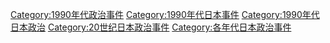 [[Category:1990年代政治事件|Category:1990年代政治事件]]
[[Category:1990年代日本事件|Category:1990年代日本事件]]
[[Category:1990年代日本政治|Category:1990年代日本政治]]
[[Category:20世纪日本政治事件|Category:20世纪日本政治事件]]
[[Category:各年代日本政治事件|Category:各年代日本政治事件]]